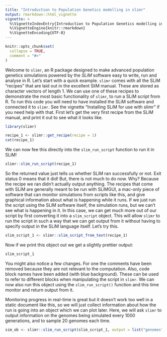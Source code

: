 ```yaml
---
title: "Introduction to Population Genetics modelling in slimr"
output: rmarkdown::html_vignette
vignette: >
  %\VignetteIndexEntry{Introduction to Population Genetics modelling in slimr}
  %\VignetteEngine{knitr::rmarkdown}
  %\VignetteEncoding{UTF-8}
---
```


```r
knitr::opts_chunk$set(
  collapse = TRUE,
  comment = "#>"
)
```

Welcome to `slimr`, an R package designed to make advanced population genetics simulations powered by the *SLiM* software easy to write, run and analyse in R. Let's start with a quick example. `slimr` comes with all the SLiM "recipes" that are laid out in the excellent SliM manual. These are stored as character vectors of length 1. We can use one of these recipes to demonstrate the most basic functionality of `slimr`, to run a SLiM script from R. To run this code you will need to have installed the SLiM software and connected it to `slimr`. See the vignette "Installing SLiM for use with slimr" if you need help with that. First let's get the very first recipe from the SLiM manual, and print it out to see what it looks like.

```r
library(slimr)

recipe_1 <- slimr::get_recipe(recipe = 1)
cat(recipe_1)

```

We can now fee this directly into the `slim_run_script` function to run it in SLiM!

```r
slimr::slim_run_script(recipe_1)
```

So the returned value just tells us whether SLiM ran successfully or not. Exit status 0 means that it did! But, there is not much to do now. Why? Because the recipe we ran didn't actually output anything. The recipes that come with SLiM are generally meant to be run with SLiMGUI, a mac-only piece of software that can monitor simulations from scripts like this, and give graphical information about what is happening while it runs. If we just run the script using the SLiM software itself, the simulation runs, but we can't see what is happening in it. In this case, we can get much more out of our script by first converting it into a `slim_script` object. This will allow `slimr` to run the script in such a way that we can get output from it without having to specify output in the SLiM language itself. Let's try this.

```r
slim_script_1 <- slimr::slim_script_from_text(recipe_1)
```

Now if we print this object out we get a slightly prettier output:

```r
slim_script_1
```

You might also notice a few changes. For one the comments have been removed because they are not relevant to the computation. Also, code block names have been added (with blue background). These can be used to refer to different blocks when manipulating the script in `slimr`. We can now also run this object using the `slim_run_script()` function and this time monitor and return output from it. 

Monitoring progress in real-time is great but it doesn't work too well in a static document like this, so we will just collect information about how the run is going into an object which we can plot later. Here, we will ask `slimr` to output information on the genomes being simulated every 1000 generations, and to sample 20 genomes each time.

```r
sim_ob <- slimr::slim_run_script(slim_script_1, output = list("genomes"), output_every = 1000, output_sample = 20)

```

